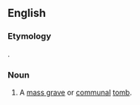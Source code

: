 ==English==

===Etymology===
{{bor|en|grc|πολυάνδριον|withtext=1}}.

===Noun===
{{en-noun|polyandria}}

# A [[mass grave]] or [[communal]] [[tomb]].